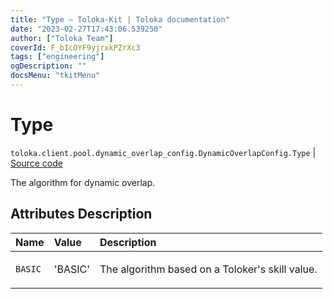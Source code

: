 ```yaml
---
title: "Type — Toloka-Kit | Toloka documentation"
date: "2023-02-27T17:43:06.539250"
author: ["Toloka Team"]
coverId: F_bIcOYF9yjrxkPZrXc3
tags: ["engineering"]
ogDescription: ""
docsMenu: "tkitMenu"
---
```


# Type
`toloka.client.pool.dynamic_overlap_config.DynamicOverlapConfig.Type` | [Source code](https://github.com/Toloka/toloka-kit/blob/v1.1.4/src/client/pool/dynamic_overlap_config.py#L34)

The algorithm for dynamic overlap.

## Attributes Description

| Name | Value | Description |
| :------| :-----------| :----------| 
`BASIC`|'BASIC'|<p>The algorithm based on a Toloker&#x27;s skill value.</p>